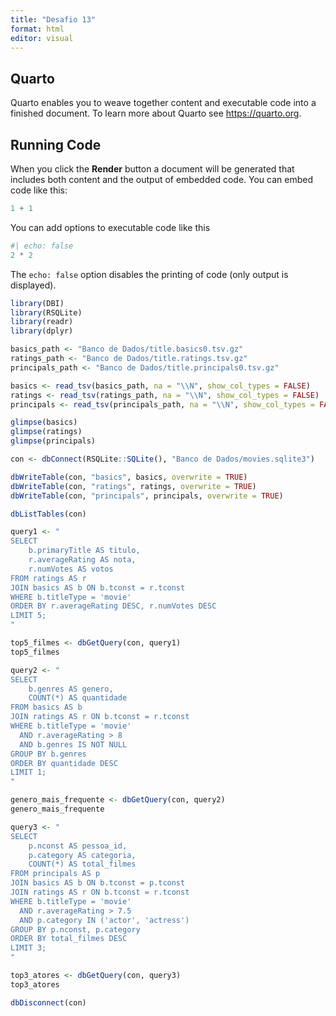 ---
title: "Desafio 13"
format: html
editor: visual
---

## Quarto

Quarto enables you to weave together content and executable code into a finished document. To learn more about Quarto see <https://quarto.org>.

## Running Code

When you click the **Render** button a document will be generated that includes both content and the output of embedded code. You can embed code like this:

```{r}
1 + 1
```

You can add options to executable code like this

```{r}
#| echo: false
2 * 2
```

The `echo: false` option disables the printing of code (only output is displayed).

```{r}
library(DBI)
library(RSQLite)
library(readr)
library(dplyr)
```

```{r}
basics_path <- "Banco de Dados/title.basics0.tsv.gz"
ratings_path <- "Banco de Dados/title.ratings.tsv.gz"
principals_path <- "Banco de Dados/title.principals0.tsv.gz"

basics <- read_tsv(basics_path, na = "\\N", show_col_types = FALSE)
ratings <- read_tsv(ratings_path, na = "\\N", show_col_types = FALSE)
principals <- read_tsv(principals_path, na = "\\N", show_col_types = FALSE)

glimpse(basics)
glimpse(ratings)
glimpse(principals)
```

```{r}
con <- dbConnect(RSQLite::SQLite(), "Banco de Dados/movies.sqlite3")

dbWriteTable(con, "basics", basics, overwrite = TRUE)
dbWriteTable(con, "ratings", ratings, overwrite = TRUE)
dbWriteTable(con, "principals", principals, overwrite = TRUE)

dbListTables(con)
```

```{r}
query1 <- "
SELECT 
    b.primaryTitle AS titulo,
    r.averageRating AS nota,
    r.numVotes AS votos
FROM ratings AS r
JOIN basics AS b ON b.tconst = r.tconst
WHERE b.titleType = 'movie'
ORDER BY r.averageRating DESC, r.numVotes DESC
LIMIT 5;
"

top5_filmes <- dbGetQuery(con, query1)
top5_filmes
```

```{r}
query2 <- "
SELECT 
    b.genres AS genero,
    COUNT(*) AS quantidade
FROM basics AS b
JOIN ratings AS r ON b.tconst = r.tconst
WHERE b.titleType = 'movie'
  AND r.averageRating > 8
  AND b.genres IS NOT NULL
GROUP BY b.genres
ORDER BY quantidade DESC
LIMIT 1;
"

genero_mais_frequente <- dbGetQuery(con, query2)
genero_mais_frequente
```

```{r}
query3 <- "
SELECT 
    p.nconst AS pessoa_id,
    p.category AS categoria,
    COUNT(*) AS total_filmes
FROM principals AS p
JOIN basics AS b ON b.tconst = p.tconst
JOIN ratings AS r ON b.tconst = r.tconst
WHERE b.titleType = 'movie'
  AND r.averageRating > 7.5
  AND p.category IN ('actor', 'actress')
GROUP BY p.nconst, p.category
ORDER BY total_filmes DESC
LIMIT 3;
"

top3_atores <- dbGetQuery(con, query3)
top3_atores
```

```{r}
dbDisconnect(con)
```
